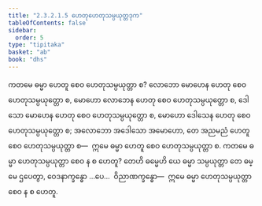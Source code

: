 ```yaml
---
title: "2.3.2.1.5 ဟေတုဟေတုသမ္ပယုတ္တဒုက"
tableOfContents: false
sidebar:
  order: 5
type: "tipitaka"
basket: "ab"
book: "dhs"
---
```



<DynamicBreadcrumb />

<Division number="1085" book="dhs" e="ch" v="29" p="219">

<Paragraph number="1754" book="dhs">
ကတမေ ဓမ္မာ ဟေတူ စေဝ ဟေတုသမ္ပယုတ္တာ စ? လောဘော မောဟေန ဟေတု စေဝ ဟေတုသမ္ပယုတ္တော စ, မောဟော လောဘေန ဟေတု စေဝ ဟေတုသမ္ပယုတ္တော စ, ဒေါသော မောဟေန ဟေတု စေဝ ဟေတုသမ္ပယုတ္တော စ, မောဟော ဒေါသေန ဟေတု စေဝ ဟေတုသမ္ပယုတ္တော စ; အလောဘော အဒေါသော အမောဟော, တေ အညမညံ ဟေတူ စေဝ ဟေတုသမ္ပယုတ္တာ စ—  ဣမေ ဓမ္မာ ဟေတူ စေဝ ဟေတုသမ္ပယုတ္တာ စ.
</Paragraph>

</Division>
<Division number="1086" book="dhs" e="ch" v="29" p="219">

<Paragraph number="1755" book="dhs">
ကတမေ ဓမ္မာ ဟေတုသမ္ပယုတ္တာ စေဝ န စ ဟေတူ? တေဟိ ဓမ္မေဟိ ယေ ဓမ္မာ သမ္ပယုတ္တာ တေ ဓမ္မေ ဌပေတွာ, ဝေဒနာက္ခန္ဓော …ပေ…  ဝိညာဏက္ခန္ဓော—  ဣမေ ဓမ္မာ ဟေတုသမ္ပယုတ္တာ စေဝ န စ ဟေတူ.
</Paragraph>
</Division>